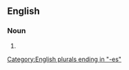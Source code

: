 ==English==

===Noun===
{{head|en|noun form}}

# {{plural of|en|rancidness}}

[[Category:English plurals ending in "-es"]]